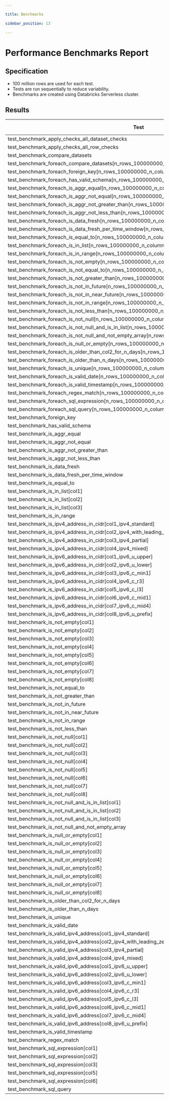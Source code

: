 ```yaml
---

title: Benchmarks

sidebar_position: 13

---
```


# Performance Benchmarks Report

## Specification
* 100 million rows are used for each test.
* Tests are run sequentially to reduce variability.
* Benchmarks are created using Databricks Serverless cluster.

## Results
| Test | Mean (s) | Median (s) | Min (s) | Max (s) | Stddev (s) | iqr (s) | q1 (s) | q3 (s) | Rounds | iqr outliers | stddev outliers | Ops/s |
|------|----------|------------|---------|---------|------------|---------|--------|--------|--------|--------------|-----------------|-------|
| test_benchmark_apply_checks_all_dataset_checks | 45.448403 | 37.252727 | 36.099833 | 66.430547 | 13.300848 | 18.550409 | 36.338184 | 54.888593 | 5 | 0 | 1 | 0.02 |
| test_benchmark_apply_checks_all_row_checks | 0.987636 | 0.994011 | 0.794045 | 1.170753 | 0.147722 | 0.229299 | 0.873213 | 1.102513 | 5 | 0 | 2 | 1.01 |
| test_benchmark_compare_datasets | 3.598445 | 3.556993 | 3.430710 | 3.793938 | 0.158157 | 0.280218 | 3.466942 | 3.747160 | 5 | 0 | 2 | 0.28 |
| test_benchmark_foreach_compare_datasets[n_rows_100000000_n_columns_5] | 25.879615 | 25.919933 | 25.536855 | 26.071184 | 0.217230 | 0.307223 | 25.748681 | 26.055904 | 5 | 0 | 1 | 0.04 |
| test_benchmark_foreach_foreign_key[n_rows_100000000_n_columns_5] | 24.264873 | 22.893218 | 20.587308 | 29.037093 | 4.062789 | 7.705522 | 20.652819 | 28.358341 | 5 | 0 | 1 | 0.04 |
| test_benchmark_foreach_has_valid_schema[n_rows_100000000_n_columns_5] | 1.068582 | 1.050490 | 0.979350 | 1.219259 | 0.092674 | 0.112164 | 1.003924 | 1.116088 | 5 | 0 | 1 | 0.94 |
| test_benchmark_foreach_is_aggr_equal[n_rows_100000000_n_columns_5] | 1.239298 | 1.213153 | 1.192442 | 1.341836 | 0.060654 | 0.068928 | 1.200719 | 1.269646 | 5 | 0 | 1 | 0.81 |
| test_benchmark_foreach_is_aggr_not_equal[n_rows_100000000_n_columns_5] | 1.264898 | 1.250273 | 1.218577 | 1.345211 | 0.051090 | 0.071957 | 1.225905 | 1.297862 | 5 | 0 | 1 | 0.79 |
| test_benchmark_foreach_is_aggr_not_greater_than[n_rows_100000000_n_columns_5] | 1.242241 | 1.218612 | 1.183218 | 1.378503 | 0.078309 | 0.072129 | 1.195727 | 1.267856 | 5 | 1 | 1 | 0.80 |
| test_benchmark_foreach_is_aggr_not_less_than[n_rows_100000000_n_columns_5] | 1.261264 | 1.231160 | 1.204170 | 1.361988 | 0.064894 | 0.091869 | 1.215710 | 1.307579 | 5 | 0 | 1 | 0.79 |
| test_benchmark_foreach_is_data_fresh[n_rows_100000000_n_columns_5] | 0.824632 | 0.816263 | 0.783501 | 0.875706 | 0.041874 | 0.077573 | 0.786498 | 0.864071 | 5 | 0 | 1 | 1.21 |
| test_benchmark_foreach_is_data_fresh_per_time_window[n_rows_100000000_n_columns_5] | 1.214734 | 1.178756 | 1.127074 | 1.419423 | 0.120568 | 0.140045 | 1.128946 | 1.268991 | 5 | 0 | 1 | 0.82 |
| test_benchmark_foreach_is_equal_to[n_rows_100000000_n_columns_5] | 0.835396 | 0.827189 | 0.797534 | 0.893137 | 0.041329 | 0.070488 | 0.798259 | 0.868747 | 5 | 0 | 1 | 1.20 |
| test_benchmark_foreach_is_in_list[n_rows_100000000_n_columns_5] | 0.974350 | 0.957150 | 0.920287 | 1.057573 | 0.051258 | 0.052489 | 0.947265 | 0.999755 | 5 | 0 | 2 | 1.03 |
| test_benchmark_foreach_is_in_range[n_rows_100000000_n_columns_5] | 0.843056 | 0.842240 | 0.773775 | 0.910924 | 0.049604 | 0.056358 | 0.815537 | 0.871894 | 5 | 0 | 2 | 1.19 |
| test_benchmark_foreach_is_not_empty[n_rows_100000000_n_columns_5] | 0.853053 | 0.852162 | 0.787122 | 0.938312 | 0.058587 | 0.084550 | 0.806280 | 0.890829 | 5 | 0 | 2 | 1.17 |
| test_benchmark_foreach_is_not_equal_to[n_rows_100000000_n_columns_5] | 0.829505 | 0.833398 | 0.773100 | 0.910708 | 0.055423 | 0.082831 | 0.780430 | 0.863261 | 5 | 0 | 2 | 1.21 |
| test_benchmark_foreach_is_not_greater_than[n_rows_100000000_n_columns_5] | 0.851637 | 0.847239 | 0.794481 | 0.920372 | 0.054306 | 0.096510 | 0.802136 | 0.898646 | 5 | 0 | 2 | 1.17 |
| test_benchmark_foreach_is_not_in_future[n_rows_100000000_n_columns_1] | 0.341604 | 0.322022 | 0.315875 | 0.411907 | 0.040677 | 0.042932 | 0.316338 | 0.359270 | 5 | 0 | 1 | 2.93 |
| test_benchmark_foreach_is_not_in_near_future[n_rows_100000000_n_columns_1] | 0.359485 | 0.337295 | 0.326664 | 0.461092 | 0.057313 | 0.047020 | 0.327099 | 0.374119 | 5 | 1 | 1 | 2.78 |
| test_benchmark_foreach_is_not_in_range[n_rows_100000000_n_columns_5] | 0.847935 | 0.838419 | 0.798358 | 0.922025 | 0.045493 | 0.042936 | 0.823908 | 0.866844 | 5 | 0 | 2 | 1.18 |
| test_benchmark_foreach_is_not_less_than[n_rows_100000000_n_columns_5] | 0.776487 | 0.773167 | 0.751199 | 0.828062 | 0.030586 | 0.032957 | 0.754682 | 0.787639 | 5 | 0 | 1 | 1.29 |
| test_benchmark_foreach_is_not_null[n_rows_100000000_n_columns_5] | 0.758831 | 0.740258 | 0.721456 | 0.811977 | 0.036771 | 0.053337 | 0.735184 | 0.788521 | 5 | 0 | 2 | 1.32 |
| test_benchmark_foreach_is_not_null_and_is_in_list[n_rows_100000000_n_columns_5] | 0.945691 | 0.920188 | 0.901666 | 1.015680 | 0.048837 | 0.076561 | 0.910482 | 0.987044 | 5 | 0 | 1 | 1.06 |
| test_benchmark_foreach_is_not_null_and_not_empty_array[n_rows_100000000_n_columns_5_array_length_2] | 0.833434 | 0.831427 | 0.772618 | 0.916059 | 0.052449 | 0.053541 | 0.801964 | 0.855504 | 5 | 0 | 2 | 1.20 |
| test_benchmark_foreach_is_null_or_empty[n_rows_100000000_n_columns_5] | 0.885840 | 0.876281 | 0.833513 | 0.950028 | 0.052457 | 0.096667 | 0.838126 | 0.934793 | 5 | 0 | 1 | 1.13 |
| test_benchmark_foreach_is_older_than_col2_for_n_days[n_rows_100000000_n_columns_2] | 0.469893 | 0.459003 | 0.437147 | 0.525883 | 0.033366 | 0.029763 | 0.453285 | 0.483048 | 5 | 0 | 1 | 2.13 |
| test_benchmark_foreach_is_older_than_n_days[n_rows_100000000_n_columns_1] | 0.348345 | 0.331387 | 0.320028 | 0.407252 | 0.035387 | 0.041833 | 0.326141 | 0.367974 | 5 | 0 | 1 | 2.87 |
| test_benchmark_foreach_is_unique[n_rows_100000000_n_columns_5] | 1.013693 | 0.984403 | 0.931403 | 1.152011 | 0.085390 | 0.103143 | 0.959097 | 1.062240 | 5 | 0 | 1 | 0.99 |
| test_benchmark_foreach_is_valid_date[n_rows_100000000_n_columns_5] | 0.802781 | 0.806462 | 0.778323 | 0.831778 | 0.021169 | 0.031922 | 0.784305 | 0.816227 | 5 | 0 | 2 | 1.25 |
| test_benchmark_foreach_is_valid_timestamp[n_rows_100000000_n_columns_5] | 0.805265 | 0.808972 | 0.777766 | 0.845260 | 0.026939 | 0.038142 | 0.781679 | 0.819822 | 5 | 0 | 2 | 1.24 |
| test_benchmark_foreach_regex_match[n_rows_100000000_n_columns_5] | 0.798492 | 0.760658 | 0.747172 | 0.929192 | 0.075872 | 0.079305 | 0.753182 | 0.832488 | 5 | 0 | 1 | 1.25 |
| test_benchmark_foreach_sql_expression[n_rows_100000000_n_columns_5] | 0.895489 | 0.888982 | 0.853895 | 0.950998 | 0.041479 | 0.071722 | 0.858589 | 0.930311 | 5 | 0 | 2 | 1.12 |
| test_benchmark_foreach_sql_query[n_rows_100000000_n_columns_5] | 4.578799 | 4.602143 | 4.442396 | 4.644892 | 0.083901 | 0.113694 | 4.530776 | 4.644470 | 5 | 0 | 1 | 0.22 |
| test_benchmark_foreign_key | 31.784272 | 31.787610 | 31.414708 | 32.123221 | 0.269713 | 0.386951 | 31.597198 | 31.984149 | 5 | 0 | 2 | 0.03 |
| test_benchmark_has_valid_schema | 0.172078 | 0.172141 | 0.163793 | 0.181081 | 0.006715 | 0.009295 | 0.167010 | 0.176305 | 6 | 0 | 2 | 5.81 |
| test_benchmark_is_aggr_equal | 0.304401 | 0.305693 | 0.266624 | 0.330403 | 0.026888 | 0.044641 | 0.284540 | 0.329181 | 5 | 0 | 1 | 3.29 |
| test_benchmark_is_aggr_not_equal | 0.296462 | 0.296800 | 0.275119 | 0.312035 | 0.013498 | 0.013448 | 0.291054 | 0.304502 | 5 | 0 | 2 | 3.37 |
| test_benchmark_is_aggr_not_greater_than | 0.307771 | 0.315185 | 0.277924 | 0.316280 | 0.016705 | 0.010701 | 0.304974 | 0.315675 | 5 | 1 | 1 | 3.25 |
| test_benchmark_is_aggr_not_less_than | 0.296828 | 0.303167 | 0.276023 | 0.314350 | 0.018030 | 0.033665 | 0.278439 | 0.312105 | 5 | 0 | 1 | 3.37 |
| test_benchmark_is_data_fresh | 0.279160 | 0.235545 | 0.231767 | 0.430390 | 0.085563 | 0.072198 | 0.233457 | 0.305655 | 5 | 1 | 1 | 3.58 |
| test_benchmark_is_data_fresh_per_time_window | 0.259995 | 0.246444 | 0.242483 | 0.291510 | 0.022543 | 0.037112 | 0.243019 | 0.280132 | 5 | 0 | 1 | 3.85 |
| test_benchmark_is_equal_to | 0.241270 | 0.241646 | 0.226919 | 0.248632 | 0.008799 | 0.010992 | 0.237380 | 0.248371 | 5 | 0 | 1 | 4.14 |
| test_benchmark_is_in_list[col1] | 0.236102 | 0.236503 | 0.227829 | 0.246569 | 0.007036 | 0.008989 | 0.230909 | 0.239897 | 5 | 0 | 2 | 4.24 |
| test_benchmark_is_in_list[col2] | 0.289593 | 0.276054 | 0.232456 | 0.372550 | 0.053040 | 0.065903 | 0.255264 | 0.321166 | 5 | 0 | 2 | 3.45 |
| test_benchmark_is_in_list[col3] | 0.278913 | 0.276144 | 0.261990 | 0.308485 | 0.018107 | 0.021908 | 0.265834 | 0.287742 | 5 | 0 | 1 | 3.59 |
| test_benchmark_is_in_range | 0.232606 | 0.231805 | 0.227634 | 0.238262 | 0.004189 | 0.006456 | 0.229508 | 0.235964 | 5 | 0 | 2 | 4.30 |
| test_benchmark_is_ipv4_address_in_cidr[col1_ipv4_standard] | 0.207448 | 0.197081 | 0.177297 | 0.271803 | 0.037804 | 0.041195 | 0.182187 | 0.223382 | 5 | 0 | 1 | 4.82 |
| test_benchmark_is_ipv4_address_in_cidr[col2_ipv4_with_leading_zeros] | 0.185942 | 0.186904 | 0.180685 | 0.189164 | 0.003570 | 0.005709 | 0.183236 | 0.188946 | 5 | 0 | 1 | 5.38 |
| test_benchmark_is_ipv4_address_in_cidr[col3_ipv4_partial] | 0.209601 | 0.191821 | 0.179963 | 0.307988 | 0.048773 | 0.014344 | 0.185835 | 0.200178 | 6 | 1 | 1 | 4.77 |
| test_benchmark_is_ipv4_address_in_cidr[col4_ipv4_mixed] | 0.190450 | 0.189782 | 0.179399 | 0.204498 | 0.008874 | 0.010453 | 0.184393 | 0.194846 | 6 | 0 | 2 | 5.25 |
| test_benchmark_is_ipv6_address_in_cidr[col1_ipv6_u_upper] | 0.181184 | 0.182763 | 0.176705 | 0.183866 | 0.003091 | 0.004871 | 0.178607 | 0.183478 | 5 | 0 | 1 | 5.52 |
| test_benchmark_is_ipv6_address_in_cidr[col2_ipv6_u_lower] | 0.181036 | 0.175324 | 0.168248 | 0.209207 | 0.014721 | 0.010282 | 0.173914 | 0.184196 | 6 | 1 | 1 | 5.52 |
| test_benchmark_is_ipv6_address_in_cidr[col3_ipv6_c_min1] | 0.189658 | 0.189135 | 0.173686 | 0.208694 | 0.013755 | 0.021563 | 0.177868 | 0.199431 | 6 | 0 | 2 | 5.27 |
| test_benchmark_is_ipv6_address_in_cidr[col4_ipv6_c_r3] | 0.190976 | 0.190356 | 0.179169 | 0.202726 | 0.008363 | 0.011884 | 0.185682 | 0.197567 | 6 | 0 | 2 | 5.24 |
| test_benchmark_is_ipv6_address_in_cidr[col5_ipv6_c_l3] | 0.191876 | 0.184264 | 0.176384 | 0.225733 | 0.020382 | 0.025743 | 0.177269 | 0.203012 | 5 | 0 | 1 | 5.21 |
| test_benchmark_is_ipv6_address_in_cidr[col6_ipv6_c_mid1] | 0.197962 | 0.202916 | 0.185055 | 0.209342 | 0.010224 | 0.016226 | 0.188373 | 0.204599 | 5 | 0 | 2 | 5.05 |
| test_benchmark_is_ipv6_address_in_cidr[col7_ipv6_c_mid4] | 0.215360 | 0.201467 | 0.188151 | 0.292795 | 0.038750 | 0.016073 | 0.196102 | 0.212175 | 6 | 1 | 1 | 4.64 |
| test_benchmark_is_ipv6_address_in_cidr[col8_ipv6_u_prefix] | 0.196697 | 0.191199 | 0.185784 | 0.217491 | 0.012402 | 0.013114 | 0.189732 | 0.202846 | 5 | 0 | 1 | 5.08 |
| test_benchmark_is_not_empty[col1] | 0.247378 | 0.244527 | 0.234753 | 0.262444 | 0.010315 | 0.012830 | 0.241421 | 0.254251 | 5 | 0 | 2 | 4.04 |
| test_benchmark_is_not_empty[col2] | 0.227237 | 0.223543 | 0.216799 | 0.239127 | 0.010264 | 0.018784 | 0.218867 | 0.237651 | 5 | 0 | 2 | 4.40 |
| test_benchmark_is_not_empty[col3] | 0.224964 | 0.221986 | 0.212208 | 0.245085 | 0.012278 | 0.012591 | 0.217945 | 0.230536 | 5 | 0 | 2 | 4.45 |
| test_benchmark_is_not_empty[col4] | 0.217239 | 0.215138 | 0.210746 | 0.228165 | 0.007143 | 0.010669 | 0.211585 | 0.222254 | 5 | 0 | 1 | 4.60 |
| test_benchmark_is_not_empty[col5] | 0.221591 | 0.218871 | 0.212835 | 0.232227 | 0.009432 | 0.018191 | 0.213045 | 0.231236 | 5 | 0 | 1 | 4.51 |
| test_benchmark_is_not_empty[col6] | 0.219235 | 0.216726 | 0.215660 | 0.230046 | 0.006109 | 0.005150 | 0.215792 | 0.220941 | 5 | 1 | 1 | 4.56 |
| test_benchmark_is_not_empty[col7] | 0.222964 | 0.222958 | 0.217622 | 0.227916 | 0.003738 | 0.004332 | 0.220897 | 0.225229 | 5 | 0 | 2 | 4.49 |
| test_benchmark_is_not_empty[col8] | 0.245002 | 0.240948 | 0.217513 | 0.289979 | 0.027872 | 0.033927 | 0.225187 | 0.259115 | 5 | 0 | 1 | 4.08 |
| test_benchmark_is_not_equal_to | 0.233658 | 0.231221 | 0.219983 | 0.247410 | 0.010949 | 0.017175 | 0.225966 | 0.243141 | 5 | 0 | 2 | 4.28 |
| test_benchmark_is_not_greater_than | 0.242415 | 0.241301 | 0.234131 | 0.257618 | 0.009507 | 0.012885 | 0.234661 | 0.247546 | 5 | 0 | 1 | 4.13 |
| test_benchmark_is_not_in_future | 0.256869 | 0.237349 | 0.232180 | 0.310495 | 0.033839 | 0.047028 | 0.233441 | 0.280469 | 5 | 0 | 1 | 3.89 |
| test_benchmark_is_not_in_near_future | 0.265659 | 0.256640 | 0.238163 | 0.310388 | 0.027446 | 0.030665 | 0.249401 | 0.280066 | 5 | 0 | 2 | 3.76 |
| test_benchmark_is_not_in_range | 0.231329 | 0.230925 | 0.225673 | 0.236397 | 0.003921 | 0.004566 | 0.229344 | 0.233911 | 5 | 0 | 2 | 4.32 |
| test_benchmark_is_not_less_than | 0.231144 | 0.226211 | 0.219875 | 0.251746 | 0.012936 | 0.017684 | 0.221819 | 0.239503 | 5 | 0 | 1 | 4.33 |
| test_benchmark_is_not_null[col1] | 0.237158 | 0.234126 | 0.229428 | 0.254316 | 0.010093 | 0.011387 | 0.230245 | 0.241632 | 5 | 0 | 1 | 4.22 |
| test_benchmark_is_not_null[col2] | 0.253868 | 0.256177 | 0.237306 | 0.265191 | 0.010194 | 0.008970 | 0.249828 | 0.258798 | 5 | 0 | 2 | 3.94 |
| test_benchmark_is_not_null[col3] | 0.251812 | 0.255222 | 0.238634 | 0.264973 | 0.012016 | 0.022076 | 0.239499 | 0.261575 | 5 | 0 | 3 | 3.97 |
| test_benchmark_is_not_null[col4] | 0.249279 | 0.237210 | 0.231006 | 0.279652 | 0.021628 | 0.035132 | 0.233214 | 0.268346 | 5 | 0 | 1 | 4.01 |
| test_benchmark_is_not_null[col5] | 0.257051 | 0.238708 | 0.231524 | 0.312737 | 0.033596 | 0.040313 | 0.236233 | 0.276545 | 5 | 0 | 1 | 3.89 |
| test_benchmark_is_not_null[col6] | 0.258045 | 0.255753 | 0.233834 | 0.280194 | 0.020985 | 0.039043 | 0.239899 | 0.278942 | 5 | 0 | 2 | 3.88 |
| test_benchmark_is_not_null[col7] | 0.241686 | 0.242066 | 0.232500 | 0.254691 | 0.008942 | 0.013581 | 0.233797 | 0.247378 | 5 | 0 | 2 | 4.14 |
| test_benchmark_is_not_null[col8] | 0.241375 | 0.240762 | 0.227346 | 0.258403 | 0.011091 | 0.009294 | 0.236208 | 0.245502 | 5 | 0 | 2 | 4.14 |
| test_benchmark_is_not_null_and_is_in_list[col1] | 0.242408 | 0.243286 | 0.225948 | 0.254494 | 0.010533 | 0.011870 | 0.237237 | 0.249107 | 5 | 0 | 2 | 4.13 |
| test_benchmark_is_not_null_and_is_in_list[col2] | 0.242585 | 0.239179 | 0.235409 | 0.257352 | 0.008682 | 0.009090 | 0.237418 | 0.246509 | 5 | 0 | 1 | 4.12 |
| test_benchmark_is_not_null_and_is_in_list[col3] | 0.266090 | 0.254002 | 0.242063 | 0.319918 | 0.030873 | 0.025710 | 0.250317 | 0.276027 | 5 | 1 | 1 | 3.76 |
| test_benchmark_is_not_null_and_not_empty_array | 0.242006 | 0.245388 | 0.219974 | 0.255484 | 0.013192 | 0.011067 | 0.237343 | 0.248410 | 5 | 1 | 2 | 4.13 |
| test_benchmark_is_null_or_empty[col1] | 0.245738 | 0.249997 | 0.230094 | 0.262357 | 0.014764 | 0.027013 | 0.230391 | 0.257404 | 5 | 0 | 3 | 4.07 |
| test_benchmark_is_null_or_empty[col2] | 0.243129 | 0.241425 | 0.233387 | 0.253421 | 0.008940 | 0.016398 | 0.235432 | 0.251830 | 5 | 0 | 2 | 4.11 |
| test_benchmark_is_null_or_empty[col3] | 0.243480 | 0.236580 | 0.222777 | 0.278160 | 0.022199 | 0.031183 | 0.226982 | 0.258165 | 5 | 0 | 1 | 4.11 |
| test_benchmark_is_null_or_empty[col4] | 0.240997 | 0.233905 | 0.222861 | 0.271447 | 0.020030 | 0.030044 | 0.225556 | 0.255600 | 5 | 0 | 1 | 4.15 |
| test_benchmark_is_null_or_empty[col5] | 0.320809 | 0.255945 | 0.237386 | 0.554603 | 0.134206 | 0.133005 | 0.241038 | 0.374044 | 5 | 0 | 1 | 3.12 |
| test_benchmark_is_null_or_empty[col6] | 0.271883 | 0.288303 | 0.233084 | 0.291877 | 0.025875 | 0.038427 | 0.251213 | 0.289639 | 5 | 0 | 1 | 3.68 |
| test_benchmark_is_null_or_empty[col7] | 0.255479 | 0.255281 | 0.230887 | 0.289014 | 0.022139 | 0.029264 | 0.238686 | 0.267950 | 5 | 0 | 2 | 3.91 |
| test_benchmark_is_null_or_empty[col8] | 0.219256 | 0.217609 | 0.214083 | 0.226223 | 0.005137 | 0.008602 | 0.215124 | 0.223726 | 5 | 0 | 2 | 4.56 |
| test_benchmark_is_older_than_col2_for_n_days | 0.235241 | 0.230978 | 0.224354 | 0.254865 | 0.011884 | 0.013734 | 0.227788 | 0.241522 | 5 | 0 | 1 | 4.25 |
| test_benchmark_is_older_than_n_days | 0.246935 | 0.248889 | 0.234393 | 0.253353 | 0.007733 | 0.010372 | 0.242547 | 0.252920 | 5 | 0 | 1 | 4.05 |
| test_benchmark_is_unique | 0.248614 | 0.245772 | 0.243054 | 0.259295 | 0.006731 | 0.009422 | 0.243688 | 0.253109 | 5 | 0 | 1 | 4.02 |
| test_benchmark_is_valid_date | 0.242393 | 0.229097 | 0.222715 | 0.270948 | 0.022056 | 0.037082 | 0.226619 | 0.263702 | 5 | 0 | 1 | 4.13 |
| test_benchmark_is_valid_ipv4_address[col1_ipv4_standard] | 0.165535 | 0.161430 | 0.158404 | 0.188479 | 0.011344 | 0.002309 | 0.160578 | 0.162887 | 6 | 1 | 1 | 6.04 |
| test_benchmark_is_valid_ipv4_address[col2_ipv4_with_leading_zeros] | 0.163612 | 0.162181 | 0.153362 | 0.173239 | 0.007257 | 0.011325 | 0.158903 | 0.170229 | 7 | 0 | 3 | 6.11 |
| test_benchmark_is_valid_ipv4_address[col3_ipv4_partial] | 0.169893 | 0.163008 | 0.160238 | 0.203353 | 0.016696 | 0.008120 | 0.160814 | 0.168935 | 6 | 1 | 1 | 5.89 |
| test_benchmark_is_valid_ipv4_address[col4_ipv4_mixed] | 0.164412 | 0.157093 | 0.151309 | 0.204306 | 0.020002 | 0.008854 | 0.153909 | 0.162763 | 6 | 1 | 1 | 6.08 |
| test_benchmark_is_valid_ipv6_address[col1_ipv6_u_upper] | 0.171161 | 0.163263 | 0.151965 | 0.200612 | 0.018340 | 0.024667 | 0.161597 | 0.186264 | 6 | 0 | 2 | 5.84 |
| test_benchmark_is_valid_ipv6_address[col2_ipv6_u_lower] | 0.165327 | 0.164078 | 0.158686 | 0.172975 | 0.006407 | 0.013286 | 0.159429 | 0.172715 | 6 | 0 | 3 | 6.05 |
| test_benchmark_is_valid_ipv6_address[col3_ipv6_c_min1] | 0.171351 | 0.162391 | 0.157168 | 0.218001 | 0.023212 | 0.009966 | 0.159095 | 0.169061 | 6 | 1 | 1 | 5.84 |
| test_benchmark_is_valid_ipv6_address[col4_ipv6_c_r3] | 0.185397 | 0.171920 | 0.165861 | 0.258702 | 0.036172 | 0.009303 | 0.167337 | 0.176640 | 6 | 1 | 1 | 5.39 |
| test_benchmark_is_valid_ipv6_address[col5_ipv6_c_l3] | 0.165716 | 0.165728 | 0.154470 | 0.176455 | 0.008440 | 0.012706 | 0.159606 | 0.172312 | 6 | 0 | 2 | 6.03 |
| test_benchmark_is_valid_ipv6_address[col6_ipv6_c_mid1] | 0.167194 | 0.166941 | 0.159887 | 0.176615 | 0.005669 | 0.005554 | 0.163612 | 0.169166 | 6 | 0 | 2 | 5.98 |
| test_benchmark_is_valid_ipv6_address[col7_ipv6_c_mid4] | 0.170322 | 0.170486 | 0.158839 | 0.185692 | 0.011062 | 0.017996 | 0.160290 | 0.178286 | 5 | 0 | 2 | 5.87 |
| test_benchmark_is_valid_ipv6_address[col8_ipv6_u_prefix] | 0.164743 | 0.166550 | 0.157486 | 0.170813 | 0.005161 | 0.008150 | 0.159454 | 0.167604 | 6 | 0 | 3 | 6.07 |
| test_benchmark_is_valid_timestamp | 0.255469 | 0.243023 | 0.227099 | 0.330808 | 0.042948 | 0.038765 | 0.229012 | 0.267777 | 5 | 1 | 1 | 3.91 |
| test_benchmark_regex_match | 0.231971 | 0.230645 | 0.226346 | 0.237673 | 0.005006 | 0.008975 | 0.227962 | 0.236937 | 5 | 0 | 2 | 4.31 |
| test_benchmark_sql_expression[col1] | 0.229885 | 0.222745 | 0.222412 | 0.243508 | 0.010162 | 0.016901 | 0.222575 | 0.239476 | 5 | 0 | 1 | 4.35 |
| test_benchmark_sql_expression[col2] | 0.231982 | 0.231930 | 0.228300 | 0.236455 | 0.002934 | 0.002858 | 0.230374 | 0.233232 | 5 | 0 | 2 | 4.31 |
| test_benchmark_sql_expression[col3] | 0.234119 | 0.235222 | 0.220005 | 0.246096 | 0.009776 | 0.013053 | 0.227712 | 0.240765 | 5 | 0 | 2 | 4.27 |
| test_benchmark_sql_expression[col5] | 0.259120 | 0.263383 | 0.224057 | 0.295827 | 0.029468 | 0.049067 | 0.232577 | 0.281643 | 5 | 0 | 2 | 3.86 |
| test_benchmark_sql_expression[col6] | 0.242065 | 0.240533 | 0.230321 | 0.255079 | 0.008982 | 0.010016 | 0.237314 | 0.247331 | 5 | 0 | 2 | 4.13 |
| test_benchmark_sql_query | 0.279797 | 0.274901 | 0.244968 | 0.333088 | 0.035766 | 0.054686 | 0.249674 | 0.304360 | 5 | 0 | 1 | 3.57 |